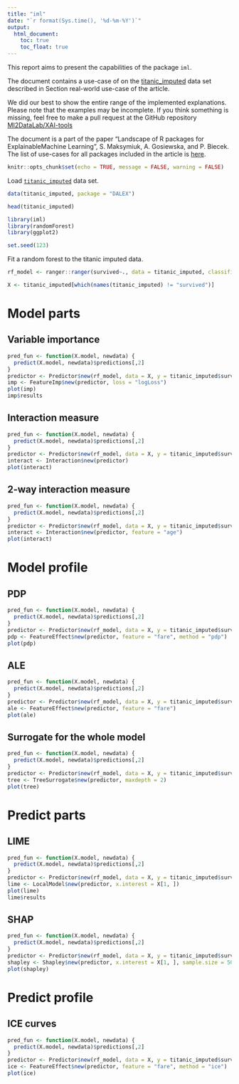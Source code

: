 ```yaml
---
title: "iml"
date: "`r format(Sys.time(), '%d-%m-%Y')`"
output:
  html_document:
    toc: true
    toc_float: true
---
```


  
This report aims to present the capabilities of the package `iml`. 

The document contains a use-case of on the [titanic_imputed](https://modeloriented.github.io/DALEX/reference/titanic.html) data set described in Section real-world use-case of the article.

We did our best to show the entire range of the implemented explanations. Please note that the examples may be incomplete. If you think something is missing, feel free to make a pull request at the GitHub repository [MI2DataLab/XAI-tools](https://github.com/MI2DataLab/XAI-tools)

The document is a part of the paper "Landscape of R packages for ExplainableMachine Learning", S. Maksymiuk, A. Gosiewska, and P. Biecek. 
The list of use-cases for all packages included in the article is [here](https://mi2datalab.github.io/XAI-tools/).  

```r
knitr::opts_chunk$set(echo = TRUE, message = FALSE, warning = FALSE)
```



Load [`titanic_imputed`](https://modeloriented.github.io/DALEX/reference/titanic.html) data set.

```r
data(titanic_imputed, package = "DALEX")

head(titanic_imputed)
```


```r
library(iml)
library(randomForest)
library(ggplot2)

set.seed(123)
```

Fit a random forest to the titanic imputed data.

```r
rf_model <- ranger::ranger(survived~., data = titanic_imputed, classification = TRUE, probability = TRUE)
```

```r
X <- titanic_imputed[which(names(titanic_imputed) != "survived")]
```

# Model parts

## Variable importance

```r
pred_fun <- function(X.model, newdata) {
  predict(X.model, newdata)$predictions[,2]
}
predictor <- Predictor$new(rf_model, data = X, y = titanic_imputed$survived, predict.function = pred_fun)
imp <- FeatureImp$new(predictor, loss = "logLoss")
plot(imp)
imp$results
```


## Interaction measure


```r
pred_fun <- function(X.model, newdata) {
  predict(X.model, newdata)$predictions[,2]
}
predictor <- Predictor$new(rf_model, data = X, y = titanic_imputed$survived, predict.function = pred_fun)
interact <- Interaction$new(predictor)
plot(interact)
```


## 2-way interaction measure

```r
pred_fun <- function(X.model, newdata) {
  predict(X.model, newdata)$predictions[,2]
}
predictor <- Predictor$new(rf_model, data = X, y = titanic_imputed$survived, predict.function = pred_fun)
interact <- Interaction$new(predictor, feature = "age")
plot(interact)
```


# Model profile

## PDP

```r
pred_fun <- function(X.model, newdata) {
  predict(X.model, newdata)$predictions[,2]
}
predictor <- Predictor$new(rf_model, data = X, y = titanic_imputed$survived, predict.function = pred_fun)
pdp <- FeatureEffect$new(predictor, feature = "fare", method = "pdp")
plot(pdp)
```

## ALE

```r
pred_fun <- function(X.model, newdata) {
  predict(X.model, newdata)$predictions[,2]
}
predictor <- Predictor$new(rf_model, data = X, y = titanic_imputed$survived, predict.function = pred_fun)
ale <- FeatureEffect$new(predictor, feature = "fare")
plot(ale)
```


## Surrogate for the whole model

```r
pred_fun <- function(X.model, newdata) {
  predict(X.model, newdata)$predictions[,2]
}
predictor <- Predictor$new(rf_model, data = X, y = titanic_imputed$survived, predict.function = pred_fun)
tree <- TreeSurrogate$new(predictor, maxdepth = 2)
plot(tree)
```



# Predict parts

## LIME


```r
pred_fun <- function(X.model, newdata) {
  predict(X.model, newdata)$predictions[,2]
}
predictor <- Predictor$new(rf_model, data = X, y = titanic_imputed$survived, predict.function = pred_fun)
lime <- LocalModel$new(predictor, x.interest = X[1, ])
plot(lime)
lime$results
```




## SHAP


```r
pred_fun <- function(X.model, newdata) {
  predict(X.model, newdata)$predictions[,2]
}
predictor <- Predictor$new(rf_model, data = X, y = titanic_imputed$survived, predict.function = pred_fun)
shapley <- Shapley$new(predictor, x.interest = X[1, ], sample.size = 50)
plot(shapley)
```

# Predict profile

## ICE curves

```r
pred_fun <- function(X.model, newdata) {
  predict(X.model, newdata)$predictions[,2]
}
predictor <- Predictor$new(rf_model, data = X, y = titanic_imputed$survived, predict.function = pred_fun)
ice <- FeatureEffect$new(predictor, feature = "fare", method = "ice")
plot(ice)
```